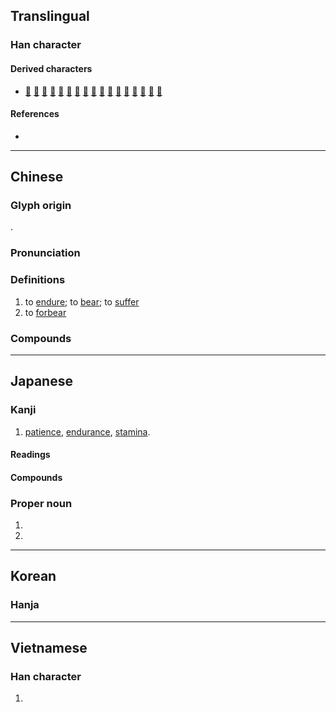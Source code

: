 {{character info}}
{{character info|0x2F89D}}
==Translingual==
{{CJKV-forms|忍|忍|忍|忍}}

===Han character===
{{Han char|rn=61|rad=心|as=03|sn=7|four=17332|canj=SIP|ids=⿱刃心}}

====Derived characters====
* [[𠴍]] [[𡝖]] [[𢚴]] [[𢭝]] [[涊]] [[梕]] [[㸾]] [[𥚆]] [[䏰]] [[𥆾]] [[綛]] [[認]] [[躵]] [[𨧟]] [[𨲅]] [[𥊟]] [[荵]]

====References====
* {{Han ref|kx=0376.040|dkj=10312|dj=0702.120|hdz=42271.030|uh=5FCD|ud=24525|bh=A7D4|bd=42964}}

----

==Chinese==
{{zh-forms}}

===Glyph origin===
{{Han etym}}
{{Han compound|刃|t1=blade|心|t2=heart|ls=psc|c1=p|c2=s}}.

===Pronunciation===
{{zh-pron
|m=rěn
|ma=Zh-ren.ogg
|m-s=
|c=jan5,jan2
|c-t=
|g=
|h=pfs=ngiûn
|j=
|mb=něng
|md=ṳ̄ng/nūng
|md_note=ṳ̄ng - literary; nūng - vernacular
|mn=qz,tp,xm:lím/kh,zz:jím/lún
|mn_note=lím/jím - literary; lún - vernacular
|mn-t=lung2/rim2
|mn-t_note=lung2 - vernacular; rim2 - vernacular (俗)
|w=3nyin,3zen
|w_note=3nyin - colloquial; 3zen - literary
|x=
|mc=y
|oc=y
|cat=v
}}

===Definitions===
{{zh-hanzi}}

# to [[endure]]; to [[bear]]; to [[suffer]]
# to [[forbear]]
#: {{zh-x|忍 笑|to stifle a laugh}}
#: {{zh-x|忍 著[着]{zhe} 眼淚|to hold back tears}}

===Compounds===
{{zh-der|不忍|不忍下手|不忍坐視|不忍心|不忍言|不忍釋手|動心忍性|包羞忍恥|吞聲忍氣|吞聲忍讓|含垢忍恥|含垢忍辱|含悲忍淚|含羞忍辱|堅忍|堅忍不拔|容忍|弘忍|強忍|忍不住|忍俊不禁|忍冬|忍受|忍垢|忍垢偷生|忍尤含詬|忍心|忍心害理|忍性|忍恥偷生|忍恥含垢|忍恥含羞|忍氣吞聲|忍無可忍|忍田|忍痛|忍石|忍者|忍者龜|忍耐|忍術|忍讓|忍辱|忍辱偷生|忍辱含垢|忍辱含羞|忍辱求全|忍辱負重|忍飢挨餓|忍饑受渴|忍饑受餓|忮忍|愛不忍釋|慘不忍睹|慘不忍聞|於心不忍|於心何忍|殘忍|氣忍聲吞|濡忍|猜忍|痛不堪忍|百忍|目不忍睹|目不忍視|相忍為國|聲吞氣忍|能忍自安|落忍|隱忍|難以忍受|難忍|不忍人之心}}

{{zh-cat|Elementary}}

----

==Japanese==

===Kanji===
{{ja-kanji|grade=c|rs=心03}}

# [[patience]], [[endurance]], [[stamina]].

====Readings====
{{ja-readings
|goon=にん
|kanon=じん
|kun=しの-ぶ, しの-ばせる
|nanori=おし, しの, しのぶ, たう, たふ
}}

====Compounds====
{{der3|ja
|{{ja-r|忍ばせる|しのばせる}}
|{{ja-r|忍ぶ|しのぶ}}
|{{ja-r|忍び逢い|しのびあい}}
|{{ja-r|忍び足|しのびあし}}
|{{ja-r|忍び入る|しのび.いる}}
|{{ja-r|忍び難い|しのびがたい}}
|{{ja-r|忍び込む|しのびこむ}}
|{{ja-r|忍び声|しのびごえ}}
|{{ja-r|忍び泣き|しのびなき}}
|{{ja-r|忍び泣く|しのびなく}}
|{{ja-r|忍び音|しのびね}}
|{{ja-r|忍びやか|しのびやか}}
|{{ja-r|忍び寄る|しのびよる}}
|{{ja-r|忍び笑い|しのびわらい}}
|{{ja-r|忍苦|にんく}}
|{{ja-r|忍者|にんじゃ}}
|{{ja-r|忍従|にんじゅう}}
|{{ja-r|忍術|にんじゅつ}}
|{{ja-r|忍耐|にんたい}}
|{{ja-r|忍耐強い|にんたいづよい}}
|{{ja-r|忍耐力|にんたいりょく}}
|{{ja-r|忍法|にんぽう}}
|{{ja-r|押忍|おす}}, {{ja-r|押忍|おっす}}
|{{ja-r|恋い忍ぶ|こいしのぶ}}
|{{ja-r|堪え忍ぶ|たえしのぶ}}
|{{ja-r|耐え忍ぶ|たえしのぶ}}
|{{ja-r|隠忍|いんにん}}
|{{ja-r|勘忍|かんにん}}
|{{ja-r|堪忍|かんにん}}
|{{ja-r|堪忍袋|かんにんぶくろ}}
|{{ja-r|堅忍|けんにん}}
|{{ja-r|堅忍不抜|けんにんふばつ}}
|{{ja-r|残忍|ざんにん}}
}}

===Proper noun===
{{ja-pos|proper|しのぶ}}

# {{given name|ja|unisex|sort=しのぶ}}
# {{surname|ja|sort=しのぶ}}

----

==Korean==

===Hanja===
{{ko-hanja|참다|인}}

----

==Vietnamese==

===Han character===
{{vi-readings|readings=nhẫn,nhịn,những,nhẩn,nhẵn|rs=心03}}

# {{rfdef|vi|sort=心03}}